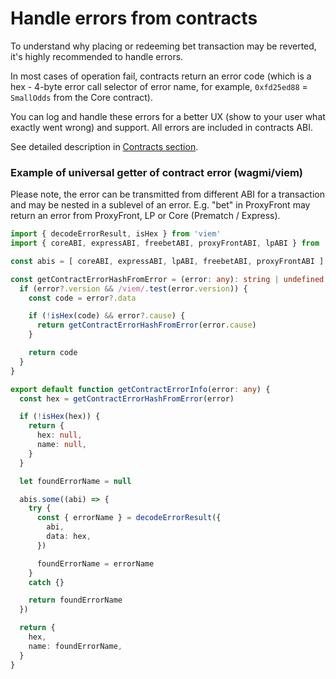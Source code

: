 

# Handle errors from contracts
To understand why placing or redeeming bet transaction may be reverted, it's highly recommended to handle errors.

In most cases of operation fail, contracts return an error code
(which is a hex - 4-byte error call selector of error name, for example, `0xfd25ed88` = `SmallOdds` from the Core contract).

You can log and handle these errors for a better UX (show to your user what exactly went wrong) and support.
All errors are included in contracts ABI.

See detailed description in [Contracts section](/contracts/errors-handling).


### Example of universal getter of contract error (wagmi/viem)

<Callout type="info">
  Please note, the error can be transmitted from different ABI for a transaction and may be nested in a sublevel of an error.
  E.g. "bet" in ProxyFront may return an error from ProxyFront, LP or Core (Prematch / Express).
</Callout>

```ts copy filename=getContractErrorInfo.ts
import { decodeErrorResult, isHex } from 'viem'
import { coreABI, expressABI, freebetABI, proxyFrontABI, lpABI } from 'path/to/abi'

const abis = [ coreABI, expressABI, lpABI, freebetABI, proxyFrontABI ]

const getContractErrorHashFromError = (error: any): string | undefined => {
  if (error?.version && /viem/.test(error.version)) {
    const code = error?.data

    if (!isHex(code) && error?.cause) {
      return getContractErrorHashFromError(error.cause)
    }

    return code
  }
}

export default function getContractErrorInfo(error: any) {
  const hex = getContractErrorHashFromError(error)

  if (!isHex(hex)) {
    return {
      hex: null,
      name: null,
    }
  }

  let foundErrorName = null

  abis.some((abi) => {
    try {
      const { errorName } = decodeErrorResult({
        abi,
        data: hex,
      })

      foundErrorName = errorName
    }
    catch {}

    return foundErrorName
  })

  return {
    hex,
    name: foundErrorName,
  }
}
```

